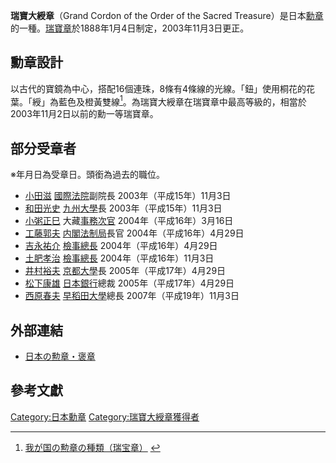 '''瑞寶大綬章'''（Grand Cordon of the Order of the Sacred Treasure）是日本[[勳章_(日本)|勳章]]的一種。[[瑞寶章|瑞寶章]]於1888年1月4日制定，2003年11月3日更正。

== 勳章設計 ==
以古代的寶鏡為中心，搭配16個連珠，8條有4條線的光線。「鈕」使用桐花的花葉。「綬」為藍色及橙黃雙線<ref>{{ja}}[http://www8.cao.go.jp/intro/kunsho/zuihou.html 我が国の勲章の種類（瑞宝章）] {{webarchive|url=https://web.archive.org/web/20080702205103/http://www8.cao.go.jp/intro/kunsho/zuihou.html |date=2008-07-02 }}</ref>。為瑞寶大綬章在瑞寶章中最高等級的，相當於2003年11月2日以前的勳一等瑞寶章。

== 部分受章者 ==
※年月日為受章日。頭銜為過去的職位。
*[[小田滋|小田滋]] [[國際法院|國際法院]]副院長 2003年（平成15年）11月3日 
*[[和田光史|和田光史]] [[九州大學|九州大學]]長 2003年（平成15年）11月3日 
*[[小粥正巳|小粥正巳]] 大藏[[事務次官|事務次官]] 2004年（平成16年）3月16日 
*[[工藤郭夫|工藤郭夫]] [[内閣法制局|内閣法制局]]長官 2004年（平成16年）4月29日 
*[[吉永祐介|吉永祐介]] [[最高法院檢察署檢察總長|檢事總長]] 2004年（平成16年）4月29日 
*[[土肥孝治|土肥孝治]] [[最高法院檢察署檢察總長|檢事總長]] 2004年（平成16年）11月3日 
*[[井村裕夫|井村裕夫]] [[京都大學|京都大學]]長 2005年（平成17年）4月29日 
*[[松下康雄|松下康雄]] [[日本銀行|日本銀行]]總裁 2005年（平成17年）4月29日
*[[西原春夫|西原春夫]] [[早稻田大學|早稻田大學]]總長 2007年（平成19年）11月3日

==外部連結==
*{{ja}}[https://web.archive.org/web/20080703043308/http://www8.cao.go.jp/intro/kunsho/index.html 日本の勲章・褒章]

== 參考文獻 ==
{{reflist}}

{{日本勳章}}

{{Honor-stub}}

[[Category:日本勳章|Category:日本勳章]]
[[Category:瑞寶大綬章獲得者|Category:瑞寶大綬章獲得者]]